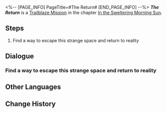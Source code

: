 <%-- [PAGE_INFO]
PageTitle=#The Return#
[END_PAGE_INFO] --%>
{{Stub|Dialogue.}}
{{Mission Infobox
|id            = 1011402
|title         = 
|image         = <!--Mission The Return.png-->
|type          = Trailblaze
|event_name    = 
|chapter       = In the Sweltering Morning Sun
|requirements  = [[Trailblaze Mission]] ''[[The Dawn Here...]]'' completed
|summary       = <!--official mission summary from Fate's Atlas-->
|characters    = Trailblazer
|startLocation = [[Jarilo-VI]] - [[Path Space]]
|world         = Jarilo-VI
|area          = Path Space
|prev          = The Dawn Here...
|next          = In the Dangerous Muddy Swamp
|rewards       = 
}}
'''''The Return''''' is a [[Trailblaze Mission]] in the chapter [[In the Sweltering Morning Sun]].

==Steps==
# Find a way to escape this strange space and return to reality

<!--
==Gameplay Notes==

--><!--
==Trial Character==

-->
==Dialogue==
{{Stub Dialogue}}
{{Dialogue End}}

===Find a way to escape this strange space and return to reality===
{{Mission Description|type=trailblaze|location=Path Space|update|You wake up in a strange place surrounded by nebulous stars, seemingly enveloped by an amber-colored destiny.<br />The last thing you remember is being pierced by Cocolia's lance... Could this be the afterlife? But your mind is still very clear and your body still has strength... These resounding voices in your head seem to be guiding you, telling you that you are still alive.<br />Your companions might still be in fierce combat with Cocolia. You have to find a way to get back to their side, no matter what.}}
{{Dialogue Start}}
:{{tx}}
{{Dialogue End}}

==Other Languages==
{{Other Languages
|en   = The Return
|zhs  = 回归
|zht  = 回歸
|ja   = リターンズ
|ko   = 복귀
|es   = El regreso
|fr   = Le retour
|ru   = Возвращение
|th   = หวนคืน
|vi   = Trở Lại...
|de   = Die Rückkehr
|id   = Kembali
|pt   = O Retorno
}}

==Change History==
{{Change History|1.0}}
